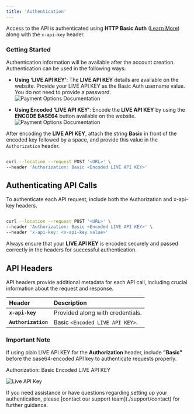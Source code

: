 ```yaml
---
title: 'Authentication'
---
```


Access to the API is authenticated using **HTTP Basic Auth** ([Learn More](https://en.wikipedia.org/wiki/Basic_access_authentication))
along with the `x-api-key` header.

### **Getting Started**

Authentication information will be available after the account creation. Authentication can be used in the following ways:

* **Using ‘LIVE API KEY’**:
  The **LIVE API KEY** details are available on the website. Provide your LIVE API KEY as the Basic Auth username value. You do not need to provide a password.![Payment Options Documentation](/images/flows-authentication-encode.svg)

* **Using Encoded ‘LIVE API KEY’**:
  Encode the **LIVE API KEY** by using the **ENCODE BASE64** button available on the website.![Payment Options Documentation](/images/flows-authentication-decode.svg)

After encoding the **LIVE API KEY**, attach the string **Basic** in front of the encoded key followed by a space, and provide this value in the `Authorization` header.

```bash

curl --location --request POST '<URL>' \
--header 'Authorization: Basic <Encoded LIVE API KEY>'

```

## Authenticating API Calls

To authenticate each API request, include both the Authorization and x-api-key headers.

```bash

curl --location --request POST '<URL>' \
--header 'Authorization: Basic <Encoded LIVE API KEY>' \
--header 'x-api-key: <x-api-key value>'

```

<Note> Always ensure that your **LIVE API KEY** is encoded securely and passed correctly in the headers for successful authentication. </Note>

## **API Headers**

API headers provide additional metadata for each API call, including crucial information about the request and response.

| **Header**          | **Description**                  |
| :------------------ | :------------------------------- |
| **`x-api-key`**     | Provided along with credentials. |
| **`Authorization`** | Basic `<Encoded LIVE API KEY>`.  |

### **Important Note**

If using plain LIVE API KEY for the **Authorization** header, include **"Basic"** before the base64-encoded API key to authenticate requests properly.

<Info title="Example" emoji="information">
  Authorization: Basic Encoded LIVE API KEY
</Info>

![Live API Key](/images/flows-APIheader.svg)

<Card title="Need Help?" icon="life-ring" href="/support/contact">
  If you need assistance or have questions regarding setting up your authentication, please [contact our support team](./support/contact) for further guidance.
</Card>
